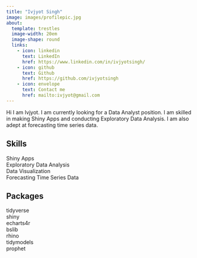 ```yaml
---
title: "Ivjyot Singh"
image: images/profilepic.jpg
about:
  template: trestles
  image-width: 20em
  image-shape: round
  links: 
    - icon: linkedin
      text: LinkedIn
      href: https://www.linkedin.com/in/ivjyotsingh/
    - icon: github
      text: Github
      href: https://github.com/ivjyotsingh
    - icon: envelope
      text: Contact me
      href: mailto:ivjyot@gmail.com
---
```


Hi I am Ivjyot. I am currently looking for a Data Analyst position. I am skilled in making Shiny Apps and conducting Exploratory Data Analysis. I am also adept at forecasting time series data.

## Skills

Shiny Apps<br>
Exploratory Data Analysis<br>
Data Visualization<br>
Forecasting Time Series Data

## Packages

tidyverse<br>
shiny<br>
echarts4r<br>
bslib<br>
rhino<br>
tidymodels<br>
prophet
